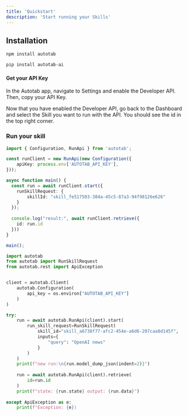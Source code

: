 ```yaml
---
title: 'Quickstart'
description: 'Start running your Skills'
---
```


## Installation

<CodeGroup>

```bash node
npm install autotab
```

```bash python
pip install autotab-ai
```

</CodeGroup>

#### Get your API Key
In the Autotab app, navigate to Settings and enable the Developer API. Then, copy your API Key.

Now that you have enabled the Developer API, go back to the Dashboard and select the Skill you want to run with the API. You should see the id in the top right corner.


### Run your skill

<CodeGroup>

```typescript node
import { Configuration, RunApi } from 'autotab';

const runClient = new RunApi(new Configuration({
    apiKey: process.env['AUTOTAB_API_KEY'],
}));

async function main() {
  const run = await runClient.start({
    runSkillRequest: {
        skillId: "skill_fe517503-384a-45c5-87a3-94f98126e626"
    }
  });
  
  console.log("result:", await runClient.retrieve({
    id: run.id
  }))
}

main();
```

```python python
import autotab
from autotab import RunSkillRequest
from autotab.rest import ApiException


client = autotab.Client(
    autotab.Configuration(
        api_key = os.environ["AUTOTAB_API_KEY"]
    )
)

try:
    run = await autotab.RunApi(client).start(
        run_skill_request=RunSkillRequest(
            skill_id="skill_a6738f77-afc2-454e-a6d6-207caa8d145f",
            inputs={
                "query": "OpenAI news"
            }
        )
    )
    print(f"new run:\n{run.model_dump_json(indent=2)}")
    
    run = await autotab.RunApi(client).retrieve(
        id=run.id
    )
    print(f"state: {run.state} output: {run.data}")
    
except ApiException as e:
    print(f"Exception: {e})
```

</CodeGroup>

